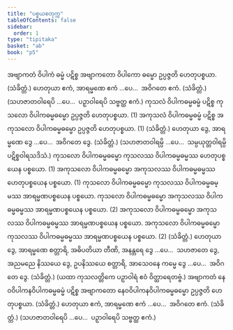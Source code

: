 ```yaml
---
title: "ပစ္စယစတုက္က"
tableOfContents: false
sidebar:
  order: 1
type: "tipitaka"
basket: "ab"
book: "p5"
---
```



<DynamicBreadcrumb />

<Division number="13" book="p5" e="ch" v="39" p="4">

<Paragraph number="31" book="p5">
အဗျာကတံ ဝိပါကံ ဓမ္မံ ပဋိစ္စ အဗျာကတော ဝိပါကော ဓမ္မော ဥပ္ပဇ္ဇတိ ဟေတုပစ္စယာ. (သံခိတ္တံ.)
</Paragraph>

<Paragraph number="32" book="p5">
ဟေတုယာ ဧကံ, အာရမ္မဏေ ဧကံ …ပေ…  အဝိဂတေ ဧကံ. (သံခိတ္တံ.)
</Paragraph>

<Paragraph number="33" book="p5">
(သဟဇာတဝါရေပိ …ပေ…  ပဉှာဝါရေပိ သဗ္ဗတ္ထ ဧကံ.)
</Paragraph>

</Division>
<Division number="14" book="p5" e="ch" v="39" p="4">

<Paragraph number="34" book="p5">
ကုသလံ ဝိပါကဓမ္မဓမ္မံ ပဋိစ္စ ကုသလော ဝိပါကဓမ္မဓမ္မော ဥပ္ပဇ္ဇတိ ဟေတုပစ္စယာ. (1)
</Paragraph>

<Paragraph number="35" book="p5">
အကုသလံ ဝိပါကဓမ္မဓမ္မံ ပဋိစ္စ အကုသလော ဝိပါကဓမ္မဓမ္မော ဥပ္ပဇ္ဇတိ ဟေတုပစ္စယာ. (1) (သံခိတ္တံ.)
</Paragraph>

<Paragraph number="36" book="p5">
ဟေတုယာ ဒွေ, အာရမ္မဏေ ဒွေ …ပေ…  အဝိဂတေ ဒွေ. (သံခိတ္တံ.)
</Paragraph>

<Paragraph number="37" book="p5">
(သဟဇာတဝါရမ္ပိ …ပေ…  သမ္ပယုတ္တဝါရမ္ပိ ပဋိစ္စဝါရသဒိသံ.)
</Paragraph>

</Division>
<Division number="15" book="p5" e="ch" v="39" p="4">

<Paragraph number="38" book="p5">
ကုသလော ဝိပါကဓမ္မဓမ္မော ကုသလဿ ဝိပါကဓမ္မဓမ္မဿ ဟေတုပစ္စယေန ပစ္စယော. (1)
</Paragraph>

<Paragraph number="39" book="p5">
အကုသလော ဝိပါကဓမ္မဓမ္မော အကုသလဿ ဝိပါကဓမ္မဓမ္မဿ ဟေတုပစ္စယေန ပစ္စယော. (1)
</Paragraph>

<Paragraph number="40" book="p5">
ကုသလော ဝိပါကဓမ္မဓမ္မော ကုသလဿ ဝိပါကဓမ္မဓမ္မဿ အာရမ္မဏပစ္စယေန ပစ္စယော. ကုသလော ဝိပါကဓမ္မဓမ္မော အကုသလဿ ဝိပါကဓမ္မဓမ္မဿ အာရမ္မဏပစ္စယေန ပစ္စယော. (2)
</Paragraph>

<Paragraph number="41" book="p5">
အကုသလော ဝိပါကဓမ္မဓမ္မော အကုသလဿ ဝိပါကဓမ္မဓမ္မဿ အာရမ္မဏပစ္စယေန ပစ္စယော. အကုသလော ဝိပါကဓမ္မဓမ္မော ကုသလဿ ဝိပါကဓမ္မဓမ္မဿ အာရမ္မဏပစ္စယေန ပစ္စယော. (2) (သံခိတ္တံ.)
</Paragraph>

</Division>
<Division number="16" book="p5" e="ch" v="39" p="4">

<Paragraph number="42" book="p5">
ဟေတုယာ ဒွေ, အာရမ္မဏေ စတ္တာရိ, အဓိပတိယာ တီဏိ, အနန္တရေ ဒွေ …ပေ…  သဟဇာတေ ဒွေ, အညမညေ နိဿယေ ဒွေ, ဥပနိဿယေ စတ္တာရိ, အာသေဝနေ ကမ္မေ ဒွေ …ပေ…  အဝိဂတေ ဒွေ. (သံခိတ္တံ.)
</Paragraph>

<Paragraph number="43" book="p5">
(ယထာ ကုသလတ္တိကေ ပဉှာဝါရံ ဧဝံ ဝိတ္ထာရေတဗ္ဗံ.)
</Paragraph>

</Division>
<Division number="17" book="p5" e="ch" v="39" p="5">

<Paragraph number="44" book="p5">
အဗျာကတံ နေဝဝိပါကနဝိပါကဓမ္မဓမ္မံ ပဋိစ္စ အဗျာကတော နေဝဝိပါကနဝိပါကဓမ္မဓမ္မော ဥပ္ပဇ္ဇတိ ဟေတုပစ္စယာ. (သံခိတ္တံ.)
</Paragraph>

<Paragraph number="45" book="p5">
ဟေတုယာ ဧကံ, အာရမ္မဏေ ဧကံ …ပေ…  အဝိဂတေ ဧကံ. (သံခိတ္တံ.)
</Paragraph>

<Paragraph number="46" book="p5">
(သဟဇာတဝါရေပိ …ပေ…  ပဉှာဝါရေပိ သဗ္ဗတ္ထ ဧကံ.)
</Paragraph>
</Division>